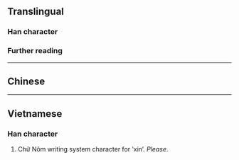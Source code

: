 {{character info}}
==Translingual==

===Han character===
{{Han char|rn=30|rad=口|as=03|sn=6|four=|canj=RHJ|ids=⿰口千}}

===Further reading===
{{Han ref|kx=0174.130|dkj=03274|dj=0387.050|hdz=10579.030|uh=5400}}

----

==Chinese==
{{zh-see|羋|a}}

----

==Vietnamese==

===Han character===
{{vi-readings|reading=[[xin]], [[xiên]]|rs=口03}}

# Chữ Nôm writing system character for ʽxinʼ. ''Please''.